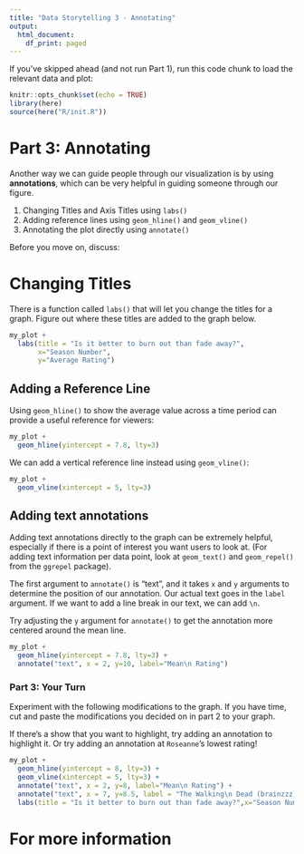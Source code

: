 ```yaml
---
title: "Data Storytelling 3 - Annotating"
output:
  html_document:
    df_print: paged
---
```


If you've skipped ahead (and not run Part 1), run this code chunk to load the relevant data and plot:

```r
knitr::opts_chunk$set(echo = TRUE)
library(here)
source(here("R/init.R"))
```


# Part 3: Annotating

Another way we can guide people through our visualization is by using **annotations**, which can be very helpful in guiding someone through our figure.

1) Changing Titles and Axis Titles using `labs()`
2) Adding reference lines using `geom_hline()` and `geom_vline()`
3) Annotating the plot directly using `annotate()`

Before you move on, discuss: 

# Changing Titles

There is a function called `labs()` that will let you change the titles for a graph. Figure out where these titles are added to the graph below.

```r
my_plot +
  labs(title = "Is it better to burn out than fade away?",
       x="Season Number", 
       y="Average Rating")
```

## Adding a Reference Line

Using `geom_hline()` to show the average value across a time period can provide a useful reference for viewers:

```r
my_plot + 
  geom_hline(yintercept = 7.8, lty=3)
```

We can add a vertical reference line instead using `geom_vline()`:

```r
my_plot + 
  geom_vline(xintercept = 5, lty=3)
```

## Adding text annotations

Adding text annotations directly to the graph can be extremely helpful, especially if there is a point of interest you want users to look at. (For adding text information per data point, look at `geom_text()` and `geom_repel()` from the `ggrepel` package).

The first argument to `annotate()` is "text", and it takes `x` and `y` arguments to determine the position of our annotation. Our actual text goes in the `label` argument. If we want to add a line break in our text, we can add `\n`.

Try adjusting the `y` argument for `annotate()` to get the annotation more centered around the mean line. 

```r
my_plot + 
  geom_hline(yintercept = 7.8, lty=3) +
  annotate("text", x = 2, y=10, label="Mean\n Rating") 
```

### Part 3: Your Turn

Experiment with the following modifications to the graph. If you have time, cut and paste the modifications you decided on in part 2 to your graph.

If there's a show that you want to highlight, try adding an annotation to highlight it. Or try adding an annotation at `Roseanne`'s lowest rating!

```r
my_plot + 
  geom_hline(yintercept = 8, lty=3) +
  geom_vline(xintercept = 5, lty=3) +
  annotate("text", x = 2, y=8, label="Mean\n Rating") +
  annotate("text", x = 7, y=8.5, label = "The Walking\n Dead (brainzzz)") +
  labs(title = "Is it better to burn out than fade away?",x="Season Number", y="Average Rating")
```

# For more information
